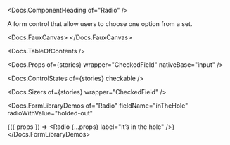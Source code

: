 


<Meta of={stories} />

<Docs.ComponentHeading of="Radio" />

A form control that allow users to choose one option from a set.

<Docs.FauxCanvas>
  <Radio label="I hope you don’t regret checking me" />
</Docs.FauxCanvas>

<Docs.TableOfContents />

<Docs.Props of={stories} wrapper="CheckedField" nativeBase="input" />

<Docs.ControlStates of={stories} checkable />

<Docs.Sizers of={stories} wrapper="CheckedField" />

<Docs.FormLibraryDemos
  of="Radio"
  fieldName="inTheHole"
  radioWithValue="holded-out"
>
  {({ props }) => <Radio {...props} label="It’s in the hole" />}
</Docs.FormLibraryDemos>
